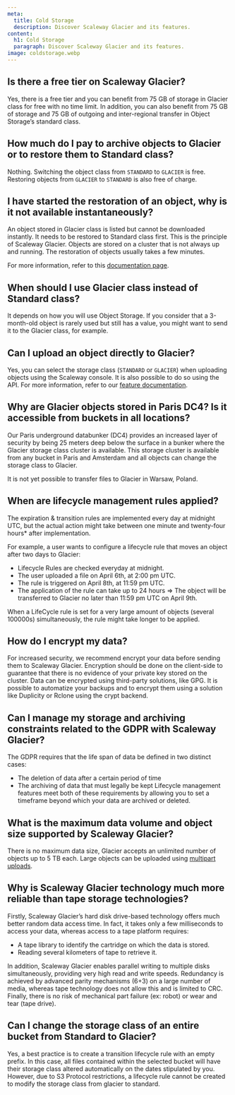 ```yaml
---
meta:
  title: Cold Storage
  description: Discover Scaleway Glacier and its features.
content:
  h1: Cold Storage
  paragraph: Discover Scaleway Glacier and its features.
image: coldstorage.webp
---
```


## Is there a free tier on Scaleway Glacier?

Yes, there is a free tier and you can benefit from 75 GB of storage in Glacier class for free with no time limit. In addition, you can also benefit from  75 GB of storage and 75 GB of outgoing and inter-regional transfer in Object Storage’s standard class.

## How much do I pay to archive objects to Glacier or to restore them to Standard class?

Nothing. Switching the object class from `STANDARD` to `GLACIER` is free.
Restoring objects from `GLACIER` to `STANDARD` is also free of charge.

## I have started the restoration of an object, why is it not available instantaneously?

An object stored in Glacier class is listed but cannot be downloaded instantly. It needs to be restored to Standard class first.
This is the principle of Scaleway Glacier. Objects are stored on a cluster that is not always up and running. The restoration of objects usually takes a few minutes.

For more information, refer to this [documentation page](/storage/object/how-to/edit-storage-class/).

## When should I use Glacier class instead of Standard class?

It depends on how you will use Object Storage. If you consider that a 3-month-old object is rarely used but still has a value, you might want to send it to the Glacier class, for example.

## Can I upload an object directly to Glacier?

Yes, you can select the storage class (`STANDARD` or `GLACIER`) when uploading objects using the Scaleway console. It is also possible to do so using the API. For more information, refer to our [feature documentation](/storage/object/how-to/edit-storage-class/). 

## Why are Glacier objects stored in Paris DC4? Is it accessible from buckets in all locations?

Our Paris underground databunker (DC4) provides an increased layer of security by being 25 meters deep below the surface in a bunker where the Glacier storage class cluster is available.
This storage cluster is available from any bucket in Paris and Amsterdam and all objects can change the storage class to Glacier.

<Message type="important">

It is not yet possible to transfer files to Glacier in Warsaw, Poland.

</Message>

## When are lifecycle management rules applied?

The expiration & transition rules are implemented every day at midnight UTC, but the actual action might take between one minute and twenty-four hours* after implementation.

For example, a user wants to configure a lifecycle rule that moves an object after two days to Glacier:

- Lifecycle Rules are checked everyday at midnight.
- The user uploaded a file on April 6th, at 2:00 pm UTC.
- The rule is triggered on April 8th, at 11:59 pm UTC.
- The application of the rule can take up to 24 hours
⇒ The object will be transferred to Glacier no later than 11:59 pm UTC on April 9th.

<Message type="note">

When a LifeCycle rule is set for a very large amount of objects (several 100000s) simultaneously, the rule might take longer to be applied.

</Message>

## How do I encrypt my data?

For increased security, we recommend encrypt your data before sending them to Scaleway Glacier.
Encryption should be done on the client-side to guarantee that there is no evidence of your private key stored on the cluster.
Data can be encrypted using third-party solutions, like GPG. It is possible to automatize your backups and to encrypt them using a solution like Duplicity or Rclone using the crypt backend.

## Can I manage my storage and archiving constraints related to the GDPR with Scaleway Glacier?

The GDPR requires that the life span of data be defined in two distinct cases:
- The deletion of data after a certain period of time
- The archiving of data that must legally be kept
Lifecycle management features meet both of these requirements by allowing you to set a timeframe beyond which your data are archived or deleted.

## What is the maximum data volume and object size supported by Scaleway Glacier?

There is no maximum data size, Glacier accepts an unlimited number of objects up to 5 TB each. 
Large objects can be uploaded using [multipart uploads](/storage/object/api-cli/multipart-uploads/).

## Why is Scaleway Glacier technology much more reliable than tape storage technologies?

Firstly, Scaleway Glacier’s hard disk drive-based technology offers much better random data access time. 
In fact, it takes only a few milliseconds to access your data, whereas access to a tape platform requires:

- A tape library to identify the cartridge on which the data is stored.
- Reading several kilometers of tape to retrieve it.

In addition, Scaleway Glacier enables parallel writing to multiple disks simultaneously, providing very high read and write speeds. 
Redundancy is achieved by advanced parity mechanisms (6+3) on a large number of media, whereas tape technology does not allow this and is limited to CRC.
Finally, there is no risk of mechanical part failure (ex: robot) or wear and tear (tape drive).

## Can I change the storage class of an entire bucket from Standard to Glacier?

Yes, a best practice is to create a transition lifecycle rule with an empty prefix.
In this case, all files contained within the selected bucket will have their storage class altered automatically on the dates stipulated by you.
However, due to S3 Protocol restrictions, a lifecycle rule cannot be created to modify the storage class from glacier to standard.
